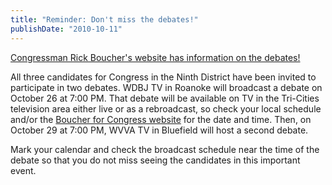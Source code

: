 ```yaml
---
title: "Reminder: Don't miss the debates!"
publishDate: "2010-10-11"
---
```


[Congressman Rick Boucher's website has information on the debates!](http://www.boucherforcongress.com/newsView.asp?NewsID=70)

All three candidates for Congress in the Ninth District have been invited to participate in two debates. WDBJ TV in Roanoke will broadcast a debate on October 26 at 7:00 PM. That debate will be available on TV in the Tri-Cities television area either live or as a rebroadcast, so check your local schedule and/or the [Boucher for Congress website](http://www.boucherforcongress.com/newsView.asp?NewsID=70) for the date and time. Then, on October 29 at 7:00 PM, WVVA TV in Bluefield will host a second debate.

Mark your calendar and check the broadcast schedule near the time of the debate so that you do not miss seeing the candidates in this important event.

